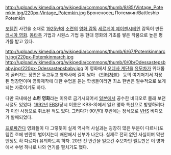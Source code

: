 http://upload.wikimedia.org/wikipedia/commons/thumb/8/85/Vintage_Potemkin.jpg/220px-Vintage_Potemkin.jpg
Броненосец Потемкин/Battleship Potemkin

[[포템킨]] 사건을 소재로 [[1925년]]에 [[소련]]의 [[영화 감독]] [[세르게이 예이젠시테인]] 감독이 만든 [[러시아 영화]]. [[몽타주]] 기법과 시퀀스 기법 등 현대 영화의 기초를 쌓은 작품으로 높은 평가를 받고 있다.

http://upload.wikimedia.org/wikipedia/commons/thumb/6/67/Potemkinmarch.jpg/220px-Potemkinmarch.jpg
http://upload.wikimedia.org/wikipedia/commons/thumb/0/0b/Odessastepsbaby.jpg/220px-Odessastepsbaby.jpg
이 영화에서 [[오데사 계단]]을 [[유모차]]가 위태롭게 굴러가는 장면은 두고두고 영화사에 길이 남아 《[[언터쳐블]]》 등의 여기저기서 차용된 명장면이며 영화제작에 대한 수업을 듣는 학생들이라면 최소 한번은 필수적으로 보게 되는 자료이기도 하다.

다만 국내에선 '''소련 영화'''라는 이유로 금기시되어서 [[일본]]에서 공수한 비디오로 몰래 보던 시절도 있었다. [[1992년]] [[EBS]](당시 이름은 KBS-3)에서 일요 명화 특선으로 방영하려다가 이런 사정으로 취소된 적도 있다. 그러다가 90년대 후반에는 정식으로 [[VHS]] 비디오가 발매되었다.

[[프로파간다]] 영화들이 다 그렇듯이 실제 역사적 사실과는 굉장히 많은 부분이 다르니(포템킨 호에 반란이 벌어지는데 배안에서 신부가 나온다. 실제로 전혀 없던 사실이며 막판 엔딩도 확 다르다) 유의하도록 하자. 20년 전 반란을 일으킨 주모자인 펠트만은 이 영화에서 수병 하나로 나와 연기를 펼치기도 했다.
